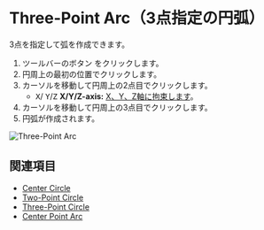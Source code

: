 
# Three-Point Arc（3点指定の円弧）

<Reference shortcut='' command='Three-Point Arc' button='ツールバー' />

3点を指定して弧を作成できます。

1. ツールバーのボタン <ButtonIcon type="button-three-point-arc" /> をクリックします。
2. 円周上の最初の位置でクリックします。
3. カーソルを移動して円周上の2点目でクリックします。
   - <kbd>X</kbd>/ <kbd>Y</kbd>/<kbd>Z</kbd> **X/Y/Z-axis:** [X、Y、Z軸に拘束します](./sketching-essentials#constrain-to-an-axis)。
4. カーソルを移動して円周上の3点目でクリックします。
5. 円弧が作成されます。

![Three-Point Arc](/img/three-point-arc.gif)

## 関連項目
- [Center Circle](./center-circle)
- [Two-Point Circle](./two-point-circle)
- [Three-Point Circle](./three-point-circle)
- [Center Point Arc](./center-point-arc)








